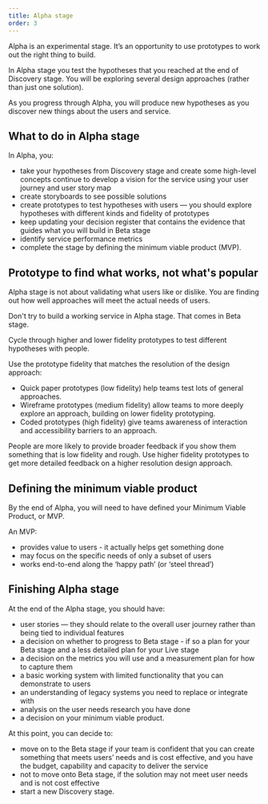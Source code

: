 ```yaml
---
title: Alpha stage
order: 3
---
```


Alpha is an experimental stage. It’s an opportunity to use prototypes to work out the right thing to build.

In Alpha stage you test the hypotheses that you reached at the end of Discovery stage. You will be exploring several design approaches (rather than just one solution).

As you progress through Alpha, you will produce new hypotheses as you discover new things about the users and service.

## What to do in Alpha stage

In Alpha, you:

- take your hypotheses from Discovery stage and create some high-level concepts
  continue to develop a vision for the service using your user journey and user story map
- create storyboards to see possible solutions
- create prototypes to test hypotheses with users — you should explore hypotheses with different kinds and fidelity of prototypes
- keep updating your decision register that contains the evidence that guides what you will build in Beta stage
- identify service performance metrics
- complete the stage by defining the minimum viable product (MVP).

## Prototype to find what works, not what's popular

Alpha stage is not about validating what users like or dislike. You are finding out how well approaches will meet the actual needs of users.

<PageAlert tone="warning">
	Don't try to build a working service in Alpha stage. That comes in Beta stage.
</PageAlert>

Cycle through higher and lower fidelity prototypes to test different hypotheses with people.

Use the prototype fidelity that matches the resolution of the design approach:

- Quick paper prototypes (low fidelity) help teams test lots of general approaches.
- Wireframe prototypes (medium fidelity) allow teams to more deeply explore an approach, building on lower fidelity prototyping.
- Coded prototypes (high fidelity) give teams awareness of interaction and accessibility barriers to an approach.

People are more likely to provide broader feedback if you show them something that is low fidelity and rough. Use higher fidelity prototypes to get more detailed feedback on a higher resolution design approach.

## Defining the minimum viable product

By the end of Alpha, you will need to have defined your Minimum Viable Product, or MVP.

An MVP:

- provides value to users - it actually helps get something done
- may focus on the specific needs of only a subset of users
- works end-to-end along the ‘happy path’ (or ‘steel thread’)

## Finishing Alpha stage

At the end of the Alpha stage, you should have:

- user stories — they should relate to the overall user journey rather than being tied to individual features
- a decision on whether to progress to Beta stage - if so a plan for your Beta stage and a less detailed plan for your Live stage
- a decision on the metrics you will use and a measurement plan for how to capture them
- a basic working system with limited functionality that you can demonstrate to users
- an understanding of legacy systems you need to replace or integrate with
- analysis on the user needs research you have done
- a decision on your minimum viable product.

At this point, you can decide to:

- move on to the Beta stage if your team is confident that you can create something that meets users’ needs and is cost effective, and you have the budget, capability and capacity to deliver the service
- not to move onto Beta stage, if the solution may not meet user needs and is not cost effective
- start a new Discovery stage.

